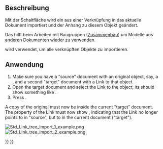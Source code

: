 <languages/>

{{Docnav/de
|[[Std_LinkUnlink/de|VerknüpfungAuflösen]]
|[[Std_LinkImportAll/de|AlleVerknüpfungenImportieren]]
|[[Std_Base/de|Std Base]]
|IconL=Std_LinkUnlink.svg
|IconR=Std_LinkImportAll.svg
|IconC=Freecad.svg
}}

{{GuiCommand/de
|Name=Std LinkImport
|Name/de=Std VerknüpfungImportieren
|MenuLocation=None
|Workbenches=All
|Version=0.19
|SeeAlso=[[Std_LinkMake/de|Std VerknüpfungErstellen]], [[Std_LinkMakeRelative/de|Std UnterverknüpfungErstellen]], [[Std_LinkImportAll/de|Std AlleVerknüpfungenImportieren]]
}}

<span id="Description"></span>
==Beschreibung==

Mit der Schaltfläche {{Button|[[File:Std_LinkImport.svg|16px]] [[Std_LinkImport/de|Std VerknüpfungImportieren]]}} wird ein {{PropertyData|Linked Object}} aus einer Verknüpfung in das aktuelle Dokument importiert und der Anhang zu diesem Objekt geändert.

Das hilft beim Arbeiten mit Baugruppen ([[assembly/de|Zusammenbau]]) um Modelle aus anderen Dokumenten wieder zu verwenden.

{{Button|[[File:Std_LinkImportAll.svg|16px]] [[Std_LinkImportAll/de|Std AlleVerknüpfungenImportieren]]}} wird verwendet, um alle verknüpften Objekte zu importieren.

<span id="Usage"></span>
==Anwendung==

# Make sure you have a "source" document with an original object, say, a {{Button|[[File:Std_Part.svg|16px]] [[Std_Part|Std Part]]}}, and a second "target" document with a Link to that object.
# Open the target document and select the Link to the object; its {{PropertyData|Linked Object}} should show something like {{Value|source#Part}}.
# Press {{Button|[[File:Std_LinkImport.svg|16px]] [[Std_LinkImport|Import link]]}}.

A copy of the original {{Button|[[File:Std_Part.svg|16px]] [[Std_Part|Std Part]]}} must now be inside the current "target" document. The {{PropertyData|Linked Object}} property of the Link must now show {{Value|Part}}, indicating that the Link no longer points to {{Value|Part}} in "source", but to {{Value|Part}} in the current document ("target").

[[File:Std_Link_tree_import_1_example.png]] [[File:Std_Link_tree_import_2_example.png]]

{{Caption|Left: a Link points to the object in the "source" document. Right: the original object was imported (copied) into the "target" document, and the existing Link was changed to point to this copy, so it no longer points to the object in "source".}}


{{Docnav/de
|[[Std_LinkUnlink/de|VerknüpfungAuflösen]]
|[[Std_LinkImportAll/de|AlleVerknüpfungenImportieren]]
|[[Std_Base/de|Std Base]]
|IconL=Std_LinkUnlink.svg
|IconR=Std_LinkImportAll.svg
|IconC=Freecad.svg
}}

{{Std Base navi{{#translation:}}}}
{{Userdocnavi{{#translation:}}}}
{{clear}}